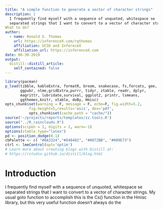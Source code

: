 ```yaml
---
title: "A simple function to generate a vector of character strings"
description: |
  I frequently find myself with a sequence of unquoted, whitespace se
  separated strings that I want to convert to a vector of character strings. 
What to do? 
author:
  - name: Ronald G. Thomas 
    url: https://inferenceX.com/rgthomas
    affiliation: UCSD and InfereceX
    affiliation_url: https://inferenceX.com
date: 06-30-2019
output:
  distill::distill_article:
    self_contained: false
---
```


```r
library(pacman)
p_load(tibble, kableExtra, formatR, broom, snakecase, fs,forcats, gee,
       ggpubr, nlme,gridExtra,purrr, tidyr, ztable, readr, dplyr,
       magrittr, lubridate,survival, ggplot2, printr, lsmeans,
       ggthemes,knitr, xtable, doBy, Hmisc) 
opts_chunk$set(warning = F, message = F, echo=F, fig.width=5.2,
	       fig.height=5,results='asis', dev='pdf',
	       opts_chunk$set(cache.path = "cache/"))
source('~/projects/reports/templates/zz.tools.R')
source("../R_rainclouds.R")
options(scipen = 1, digits = 2, warn=-1)
options(ztable.type="latex")
pd <- position_dodge(0.1)
cbPalette <- c( "#8A3324","#848482", "#0072BB", "#009E73")
ctrl <- lmeControl(opt='optim')
# Learn more about creating blogs with Distill at:
# https://rstudio.github.io/distill/blog.html

```


# Introduction

  I frequently find myself with a sequence of unquoted, whitespace se
  separated strings that I want to convert to a vector of character strings. 
My usual goto function to accomplish this is the Cs() function in the
Hmisc library, but this very useful function doesn't always do the
